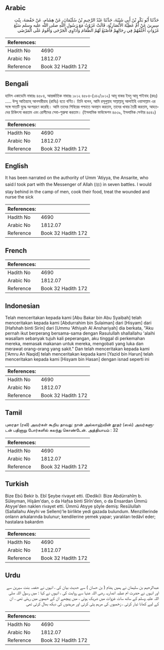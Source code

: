 ## Arabic


<div dir="rtl" lang="ar" style={{fontSize:'larger',backgroundColor:'#f8f9fa',padding:20}}>
حَدَّثَنَا أَبُو بَكْرِ بْنُ أَبِي شَيْبَةَ، حَدَّثَنَا عَبْدُ الرَّحِيمِ بْنُ سُلَيْمَانَ، عَنْ هِشَامٍ، عَنْ حَفْصَةَ، بِنْتِ سِيرِينَ عَنْ أُمِّ عَطِيَّةَ الأَنْصَارِيَّةِ، قَالَتْ غَزَوْتُ مَعَ رَسُولِ اللَّهِ صلى الله عليه وسلم سَبْعَ غَزَوَاتٍ أَخْلُفُهُمْ فِي رِحَالِهِمْ فَأَصْنَعُ لَهُمُ الطَّعَامَ وَأُدَاوِي الْجَرْحَى وَأَقُومُ عَلَى الْمَرْضَى
</div>
<div style={{backgroundColor:'#f8f9fa',padding:20, marginBottom: 10}}><table> <thead> <tr> <th>References:</th> <th></th> </tr> </thead> <tbody><tr><td>Hadith No</td><td>4690</td></tr><tr><td>Arabic No</td><td>1812.07</td></tr><tr><td>Reference</td><td>Book 32 Hadith 172</td></tr></tbody></table></div>

## Bengali


<div dir="ltr" lang="bn" style={{fontSize:'larger',backgroundColor:'#f8f9fa',padding:20}}>
হাদিস একাডেমি নাম্বারঃ ৪৫৮৪, আন্তর্জাতিক নাম্বারঃ ১৮১২ ৪৫৮৪-(১৪২/১৮১২) আবূ বাকর ইবনু আবূ শাইবাহ (রহঃ) ..... উম্মু আতিয়্যাহ্ আনসারীয়াহ (রাযিঃ) হতে বর্ণিত। তিনি বলেন, আমি রসূলুল্লাহ সাল্লাল্লাহু আলাইহি ওয়াসাল্লাম এর সঙ্গে সাতটি যুদ্ধে অংশগ্রহণ করেছি। আমি তাদের শিবিরের পশ্চাতে অবস্থান করতাম, তাদের খাবার তৈরী করতাম, আহতদের চিকিৎসা করতাম এবং রোগীদের সেবা-শুশ্রুষা করতাম। (ইসলামিক ফাউন্ডেশন ৪৫৩৯, ইসলামিক সেন্টার ৪৫৪২)
</div>
<div style={{backgroundColor:'#f8f9fa',padding:20, marginBottom: 10}}><table> <thead> <tr> <th>References:</th> <th></th> </tr> </thead> <tbody><tr><td>Hadith No</td><td>4690</td></tr><tr><td>Arabic No</td><td>1812.07</td></tr><tr><td>Reference</td><td>Book 32 Hadith 172</td></tr></tbody></table></div>

## English


<div dir="ltr" lang="en" style={{fontSize:'larger',backgroundColor:'#f8f9fa',padding:20}}>
It has been narrated on the authority of Umm 'Atiyya, the Ansarite, who said:I took part with the Messenger of Allah (ﷺ) in seven battles. I would stay behind in the camp of men, cook their food, treat the wounded and nurse the sick
</div>
<div style={{backgroundColor:'#f8f9fa',padding:20, marginBottom: 10}}><table> <thead> <tr> <th>References:</th> <th></th> </tr> </thead> <tbody><tr><td>Hadith No</td><td>4690</td></tr><tr><td>Arabic No</td><td>1812.07</td></tr><tr><td>Reference</td><td>Book 32 Hadith 172</td></tr></tbody></table></div>

## French


<div dir="ltr" lang="fr" style={{fontSize:'larger',backgroundColor:'#f8f9fa',padding:20}}>

</div>
<div style={{backgroundColor:'#f8f9fa',padding:20, marginBottom: 10}}><table> <thead> <tr> <th>References:</th> <th></th> </tr> </thead> <tbody><tr><td>Hadith No</td><td>4690</td></tr><tr><td>Arabic No</td><td>1812.07</td></tr><tr><td>Reference</td><td>Book 32 Hadith 172</td></tr></tbody></table></div>

## Indonesian


<div dir="ltr" lang="id" style={{fontSize:'larger',backgroundColor:'#f8f9fa',padding:20}}>
Telah menceritakan kepada kami [Abu Bakar bin Abu Syaibah] telah menceritakan kepada kami [Abdurrahim bin Sulaiman] dari [Hisyam] dari [Hafshah binti Sirin] dari [Ummu 'Athiyah Al Anshariyah] dia berkata, "Aku pernah ikut berperang bersama-sama dengan Rasulullah shallallahu 'alaihi wasallam sebanyak tujuh kali peperangan, aku tinggal di perkemahan mereka, memasak makanan untuk mereka, mengobati yang luka dan merawat orang-orang yang sakit." Dan telah menceritakan kepada kami ['Amru An Naqid] telah menceritakan kepada kami [Yazid bin Harun] telah menceritakan kepada kami [Hisyam bin Hasan] dengan isnad seperti ini
</div>
<div style={{backgroundColor:'#f8f9fa',padding:20, marginBottom: 10}}><table> <thead> <tr> <th>References:</th> <th></th> </tr> </thead> <tbody><tr><td>Hadith No</td><td>4690</td></tr><tr><td>Arabic No</td><td>1812.07</td></tr><tr><td>Reference</td><td>Book 32 Hadith 172</td></tr></tbody></table></div>

## Tamil


<div dir="ltr" lang="ta" style={{fontSize:'larger',backgroundColor:'#f8f9fa',padding:20}}>
புரைதா (ரலி) அவர்கள் கூறிய தாவது: நான் அல்லாஹ்வின் தூதர் (ஸல்) அவர்களுடன் பதினாறு போர்களில் கலந்து கொண்டேன். அத்தியாயம் : 32
</div>
<div style={{backgroundColor:'#f8f9fa',padding:20, marginBottom: 10}}><table> <thead> <tr> <th>References:</th> <th></th> </tr> </thead> <tbody><tr><td>Hadith No</td><td>4690</td></tr><tr><td>Arabic No</td><td>1812.07</td></tr><tr><td>Reference</td><td>Book 32 Hadith 172</td></tr></tbody></table></div>

## Turkish


<div dir="ltr" lang="tr" style={{fontSize:'larger',backgroundColor:'#f8f9fa',padding:20}}>
Bize Ebû Bekir b. Ebî Şeybe rivayet etti. (Dediki): Bize Abdürrahîm b. Süleyman, Hişâm'dan, o da Hafsa binti Sîrîn'den, o da Ensardan Ümmü Atıyye'den naklen rivayet etti. Ümmü Atıyye şöyle demiş: Resûlullah (Sallallahu Aleyhi ve Sellem)'le birlikte yedi gazada bulundum. Menzillerinde onların arkalarında bulunur; kendilerine yemek yapar; yaralıları tedâvî eder; hastalara bakardım
</div>
<div style={{backgroundColor:'#f8f9fa',padding:20, marginBottom: 10}}><table> <thead> <tr> <th>References:</th> <th></th> </tr> </thead> <tbody><tr><td>Hadith No</td><td>4690</td></tr><tr><td>Arabic No</td><td>1812.07</td></tr><tr><td>Reference</td><td>Book 32 Hadith 172</td></tr></tbody></table></div>

## Urdu


<div dir="rtl" lang="ur" style={{fontSize:'larger',backgroundColor:'#f8f9fa',padding:20}}>
عبدالرحیم بن سلیمان نے ہمیں ہشام ( بن حسان ) سے حدیث بیان کی ، انہوں نے حفصہ بنت سیرین سے اور انہوں نے حضرت ام عطیہ انصاریہ رضی اللہ عنہا سے روایت کی ، انہوں نے کہا : میں رسول اللہ صلی اللہ علیہ وسلم کے ساتھ سات غزوات میں شریک ہوئی ، میں پیچھے ان کے خیموں میں رہتی تھی ، ان کے لیے کھانا تیار کرتی ، زخمیوں کی مرہم پٹی کرتی اور مریضوں کی دیکھ بھال کرتی تھی
</div>
<div style={{backgroundColor:'#f8f9fa',padding:20, marginBottom: 10}}><table> <thead> <tr> <th>References:</th> <th></th> </tr> </thead> <tbody><tr><td>Hadith No</td><td>4690</td></tr><tr><td>Arabic No</td><td>1812.07</td></tr><tr><td>Reference</td><td>Book 32 Hadith 172</td></tr></tbody></table></div>